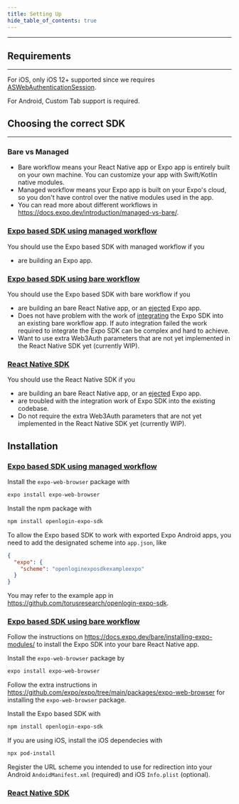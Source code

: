 ```yaml
---
title: Setting Up
hide_table_of_contents: true
---
```


---

## Requirements

---

For iOS, only iOS 12+ supported since we requires
[ASWebAuthenticationSession](https://developer.apple.com/documentation/authenticationservices/aswebauthenticationsession).

For Android, Custom Tab support is required.

## Choosing the correct SDK

---

### Bare vs Managed

- Bare workflow means your React Native app or Expo app is entirely built on your own machine. You can customize your app with Swift/Kotlin native
  modules.
- Managed workflow means your Expo app is built on your Expo's cloud, so you don't have control over the native modules used in the app.
- You can read more about different workflows in https://docs.expo.dev/introduction/managed-vs-bare/.

### [Expo based SDK using managed workflow](https://github.com/torusresearch/openlogin-expo-sdk)

You should use the Expo based SDK with managed workflow if you

- are building an Expo app.

### [Expo based SDK using bare workflow](https://github.com/torusresearch/openlogin-expo-bare-sample)

You should use the Expo based SDK with bare workflow if you

- are building an bare React Native app, or an [ejected](https://docs.expo.dev/workflow/customizing/) Expo app.
- Does not have problem with the work of [integrating](https://docs.expo.dev/bare/installing-expo-modules/) the Expo SDK into an existing bare
  workflow app. If auto integration failed the work required to integrate the Expo SDK can be complex and hard to achieve.
- Want to use extra Web3Auth parameters that are not yet implemented in the React Native SDK yet (currently WIP).

### [React Native SDK](https://github.com/torusresearch/openlogin-react-native-sdk)

You should use the React Native SDK if you

- are building an bare React Native app, or an [ejected](https://docs.expo.dev/workflow/customizing/) Expo app.
- are troubled with the integration work of Expo SDK into the existing codebase.
- Do not require the extra Web3Auth parameters that are not yet implemented in the React Native SDK yet (currently WIP).

## Installation

### [Expo based SDK using managed workflow](https://github.com/torusresearch/openlogin-expo-sdk)

Install the `expo-web-browser` package with

```sh
expo install expo-web-browser
```

Install the npm package with

```sh
npm install openlogin-expo-sdk
```

To allow the Expo based SDK to work with exported Expo Android apps, you need to add the designated scheme into `app.json`, like

```json
{
  "expo": {
    "scheme": "openloginexposdkexampleexpo"
  }
}
```

You may refer to the example app in https://github.com/torusresearch/openlogin-expo-sdk.

### [Expo based SDK using bare workflow](https://github.com/torusresearch/openlogin-expo-bare-sample)

Follow the instructions on https://docs.expo.dev/bare/installing-expo-modules/ to install the Expo SDK into your bare React Native app.

Install the `expo-web-browser` package by

```sh
expo install expo-web-browser
```

Follow the extra instructions in https://github.com/expo/expo/tree/main/packages/expo-web-browser for installing the `expo-web-browser` package.

Install the Expo based SDK with

```sh
npm install openlogin-expo-sdk
```

If you are using iOS, install the iOS dependecies with

```sh
npx pod-install
```

Register the URL scheme you intended to use for redirection into your Android `AndoidManifest.xml` (required) and iOS `Info.plist` (optional).

### [React Native SDK](https://github.com/torusresearch/openlogin-react-native-sdk)
